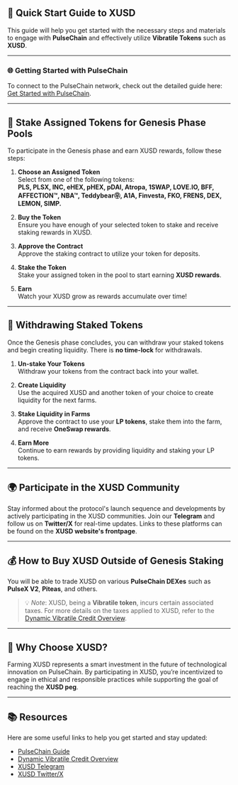 ## 🚀 Quick Start Guide to XUSD

This guide will help you get started with the necessary steps and materials to engage with **PulseChain** and effectively utilize **Vibratile Tokens** such as **XUSD**.

---

### 🌐 Getting Started with PulseChain

To connect to the PulseChain network, check out the detailed guide here: [Get Started with PulseChain](PulseChain).

---

## 💼 Stake Assigned Tokens for Genesis Phase Pools 

To participate in the Genesis phase and earn XUSD rewards, follow these steps:

1. **Choose an Assigned Token**  
   Select from one of the following tokens:  
   **PLS, PLSX, INC, eHEX, pHEX, pDAI, Atropa, 1SWAP, LOVE.IO, BFF, AFFECTION™, NBA™, Teddybear㉾, A1A, Finvesta, FKO, FRENS, DEX, LEMON, SIMP.**

2. **Buy the Token**  
   Ensure you have enough of your selected token to stake and receive staking rewards in XUSD.

3. **Approve the Contract**  
   Approve the staking contract to utilize your token for deposits.

4. **Stake the Token**  
   Stake your assigned token in the pool to start earning **XUSD rewards**.

5. **Earn**  
   Watch your XUSD grow as rewards accumulate over time!

---

## 💸 Withdrawing Staked Tokens

Once the Genesis phase concludes, you can withdraw your staked tokens and begin creating liquidity. There is **no time-lock** for withdrawals.

1. **Un-stake Your Tokens**  
   Withdraw your tokens from the contract back into your wallet.

2. **Create Liquidity**  
   Use the acquired XUSD and another token of your choice to create liquidity for the next farms.

3. **Stake Liquidity in Farms**  
   Approve the contract to use your **LP tokens**, stake them into the farm, and receive **OneSwap rewards**.

4. **Earn More**  
   Continue to earn rewards by providing liquidity and staking your LP tokens.

---

## 🌍 Participate in the XUSD Community

Stay informed about the protocol's launch sequence and developments by actively participating in the XUSD communities. Join our **Telegram** and follow us on **Twitter/X** for real-time updates. Links to these platforms can be found on the **XUSD website's frontpage**.

---

## 💰 How to Buy XUSD Outside of Genesis Staking

You will be able to trade XUSD on various **PulseChain DEXes** such as **PulseX V2**, **Piteas**, and others.  
> 💡 *Note*: XUSD, being a **Vibratile token**, incurs certain associated taxes. For more details on the taxes applied to XUSD, refer to the [Dynamic Vibratile Credit Overview](https://xusd-docs.vercel.app/docs/DynamicVibeOverview/DynamicVibeOverview).

---

## 🌟 Why Choose XUSD?

Farming XUSD represents a smart investment in the future of technological innovation on PulseChain. By participating in XUSD, you’re incentivized to engage in ethical and responsible practices while supporting the goal of reaching the **XUSD peg**.

---

## 📚 Resources
Here are some useful links to help you get started and stay updated:
- [PulseChain Guide](PulseChain)
- [Dynamic Vibratile Credit Overview](https://xusd-docs.vercel.app/docs/DynamicVibeOverview/DynamicVibeOverview)
- [XUSD Telegram](https://t.me/XUSD)
- [XUSD Twitter/X](https://twitter.com/XUSD)

